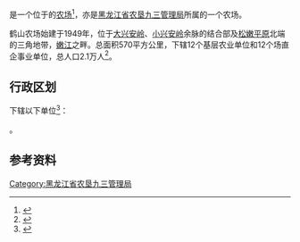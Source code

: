 {{中国乡级行政区|23/11/21/501/000
|行政区全称           = {{PAGENAMEBASE}}
|上级行政区           = [[黑龙江省农垦九三管理局|黑龙江省农垦九三管理局]]
}}

'''{{PAGENAMEBASE}}'''是一个位于{{PRC admin/fullname|23/11/21/501/000|3}}的[[农场|农场]]<ref>{{PRC admin/ref sgc|{{PRC admin/parent|23/11/21/501/000}}}}</ref>，亦是[[黑龙江省农垦九三管理局|黑龙江省农垦九三管理局]]所属的一个农场。

鹤山农场始建于1949年，位于[[大兴安岭|大兴安岭]]、[[小兴安岭|小兴安岭]]余脉的结合部及[[松嫩平原|松嫩平原]]北端的三角地带，[[嫩江|嫩江]]之畔。总面积570平方公里，下辖12个基层农业单位和12个场直企事业单位，总人口2.1万人<ref>{{cite web |title=鹤山农场 |url=http://zw.chinabdh.com/hsfarm/index.jhtml |website=黑龙江省农垦总局 }}{{Dead link}}</ref>。

== 行政区划 ==
{{PAGENAMEBASE}}下辖以下单位<ref>{{PRC admin/ref sgc|23/11/21/501/000}}</ref>：

{{PRC admin/children|23/11/21/501/000}}。

== 参考资料 ==
{{reflist}}

{{黑龙江行政区划小作品}}
{{PRC admin/navcat|23/11/21/501/000}}
{{黑龙江省农垦总局}}

[[Category:黑龙江省农垦九三管理局|Category:黑龙江省农垦九三管理局]]
